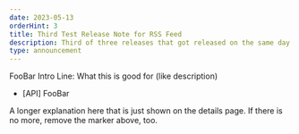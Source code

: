 ```yaml
---
date: 2023-05-13
orderHint: 3
title: Third Test Release Note for RSS Feed
description: Third of three releases that got released on the same day.
type: announcement
---
```


FooBar Intro Line: What this is good for (like description)

- [API] FooBar

<!--more-->

A longer explanation here that is just shown on the details page.
If there is no more, remove the marker above, too.
